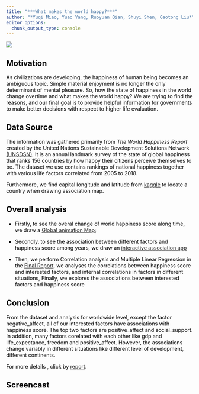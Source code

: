 ```yaml
---
title: "***What makes the world happy?***"
author: "*Yuqi Miao, Yuao Yang, Ruoyuan Qian, Shuyi Shen, Gaotong Liu*"
editor_options: 
  chunk_output_type: console
---
```

<style type = "text/css">

body{ /* Normal */
    font-size: 14px;
    color: black;
}
h1.title {
font-size: 50px;
color: teal;

}l
h2{ /* Header 2 */
font-size: 22px;
color: black;
}
</style>


![](zhuye.PNG)

## Motivation
As civilizations are developing, the happiness of human being becomes an ambiguous topic.  Simple material enjoyment is no longer the only determinant of mental pleasure. So, how the state of happiness in the world change overtime and what makes the world happy? We are trying to find the reasons, and our final goal is to provide helpful information for governments to make better decisions with respect to higher life evaluation.  

## Data Source

The information was gathered primarily from *The World Happiness Report* created by the United Nations Sustainable Development Solutions Network [(UNSDSN)](https://worldhappiness.report/). It is an annual landmark survey of the state of global happiness that ranks 156 countries by how happy their citizens perceive themselves to be. The dataset we use contains rankings of national happiness together with various life factors correlated from 2005 to 2018.

Furthermore, we find capital longitude and latitude from [kaggle](https://www.kaggle.com/sabihaif/world-happiness-report-analysis/data) to locate a country when drawing association map.

## Overall analysis

* Firstly, to see the overal change of world happiness score along time, we draw a [Global animation Map](global_animation_plot.html);

* Secondly, to see the association between different factors and happiness score among years, we draw an [interactive association app](https://yuqimiao.shinyapps.io/Gaotong/)

* Then, we perform Correlation analysis and Multiple Linear Regression in the [Final Report](about.html). we analyses the correlations between happiness score and interested factors, and internal correlations in factors in different situations, Finally, we explores the associations between interested factors and happiness score

## Conclusion

From the dataset and analysis for worldwide level, except the factor negative_affect, all of our interested factors have associations with happiness score. The top two factors are positive_affect and social_support. In addition, many factors corelated with each other like gdp and life_expectance, freedom and positive_affect.
However, the associations change variably in different situations like different level of development, different continents.

For more details , click by [report](about.html).

## Screencast



